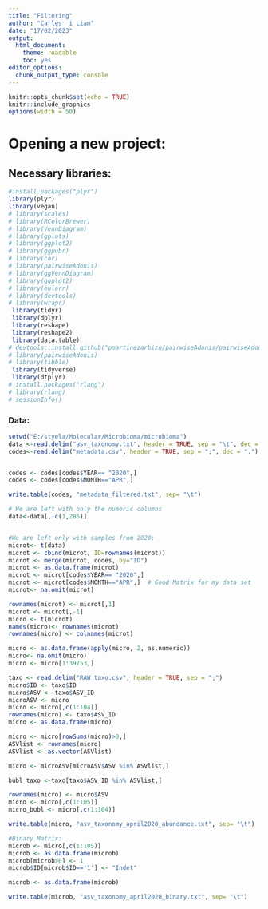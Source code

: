 ---
title: "Filtering"
author: "Carles  i Liam"
date: "17/02/2023"
output:
  html_document:
    theme: readable
    toc: yes
editor_options:
  chunk_output_type: console
---

```{r setup, include = FALSE}
knitr::opts_chunk$set(echo = TRUE)
knitr::include_graphics
options(width = 50)
```

# Opening a new project:

## Necessary libraries:

```{r, message=FALSE, warning=FALSE}
#install.packages("plyr") 
library(plyr)
library(vegan)
# library(scales)
# library(RColorBrewer)
# library(VennDiagram)
# library(gplots)
# library(ggplot2)
# library(ggpubr)
# library(car)
# library(pairwiseAdonis)
# library(ggVennDiagram)
# library(ggplot2)
# library(eulerr)
# library(devtools)
# library(wrapr)
 library(tidyr)
 library(dplyr)
 library(reshape)
 library(reshape2)
 library(data.table)
# devtools::install_github("pmartinezarbizu/pairwiseAdonis/pairwiseAdonis")
# library(pairwiseAdonis)
# library(tibble)
 library(tidyverse)
 library(dtplyr)
# install.packages("rlang")
# library(rlang)
# sessionInfo()
```

### Data:

```{r}
setwd("E:/styela/Molecular/Microbioma/microbioma")
data <-read.delim("asv_taxonomy.txt", header = TRUE, sep = "\t", dec = ".")
codes<-read.delim("metadata.csv", header = TRUE, sep = ";", dec = ".")


codes <- codes[codes$YEAR== "2020",] 
codes <- codes[codes$MONTH=="APR",]

write.table(codes, "metadata_filtered.txt", sep= "\t")

# We are left with only the numeric columns
data<-data[,-c(1,286)]


#We are left only with samples from 2020:
microt<- t(data)
microt <- cbind(microt, ID=rownames(microt))
microt <- merge(microt, codes, by="ID")
microt <- as.data.frame(microt)
microt <- microt[codes$YEAR== "2020",] 
microt <- microt[codes$MONTH=="APR",]  # Good Matrix for my data set
microt<- na.omit(microt)

rownames(microt) <- microt[,1]
microt <- microt[,-1]
micro <- t(microt)
names(micro)<- rownames(microt)
rownames(micro) <- colnames(microt)

micro <- as.data.frame(apply(micro, 2, as.numeric)) 
micro<- na.omit(micro)
micro <- micro[1:39753,]

taxo <- read.delim("RAW_taxo.csv", header = TRUE, sep = ";")
micro$ID <- taxo$ID
micro$ASV <- taxo$ASV_ID
microASV <- micro
micro <- micro[,c(1:104)]
rownames(micro) <- taxo$ASV_ID
micro <- as.data.frame(micro)

micro <- micro[rowSums(micro)>0,]
ASVlist <- rownames(micro)
ASVlist <- as.vector(ASVlist)

micro <- microASV[microASV$ASV %in% ASVlist,]

bubl_taxo <-taxo[taxo$ASV_ID %in% ASVlist,]

rownames(micro) <- micro$ASV
micro <- micro[,c(1:105)]
micro_bubl <- micro[,c(1:104)]

write.table(micro, "asv_taxonomy_april2020_abundance.txt", sep= "\t")

#Binary Matrix:
microb <- micro[,c(1:105)]
microb <- as.data.frame(microb)
microb[microb>0] <- 1
microb$ID[microb$ID=='1'] <- "Indet"

microb <- as.data.frame(microb)

write.table(microb, "asv_taxonomy_april2020_binary.txt", sep= "\t")
```


